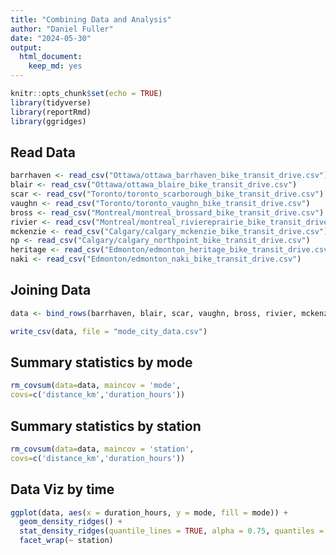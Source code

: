 ```yaml
---
title: "Combining Data and Analysis"
author: "Daniel Fuller"
date: "2024-05-30"
output:
  html_document:
    keep_md: yes
---
```


```r
knitr::opts_chunk$set(echo = TRUE)
library(tidyverse)
library(reportRmd)
library(ggridges)
```

## Read Data

```r
barrhaven <- read_csv("Ottawa/ottawa_barrhaven_bike_transit_drive.csv")
blair <- read_csv("Ottawa/ottawa_blaire_bike_transit_drive.csv")
scar <- read_csv("Toronto/toronto_scarborough_bike_transit_drive.csv")
vaughn <- read_csv("Toronto/toronto_vaughn_bike_transit_drive.csv")
bross <- read_csv("Montreal/montreal_brossard_bike_transit_drive.csv")
rivier <- read_csv("Montreal/montreal_riviereprairie_bike_transit_drive.csv")
mckenzie <- read_csv("Calgary/calgary_mckenzie_bike_transit_drive.csv")
np <- read_csv("Calgary/calgary_northpoint_bike_transit_drive.csv")
heritage <- read_csv("Edmonton/edmonton_heritage_bike_transit_drive.csv")
naki <- read_csv("Edmonton/edmonton_naki_bike_transit_drive.csv")
```

## Joining Data

```r
data <- bind_rows(barrhaven, blair, scar, vaughn, bross, rivier, mckenzie, np, heritage, naki)

write_csv(data, file = "mode_city_data.csv")
```

## Summary statistics by mode

```r
rm_covsum(data=data, maincov = 'mode',
covs=c('distance_km','duration_hours'))
```

## Summary statistics by station

```r
rm_covsum(data=data, maincov = 'station',
covs=c('distance_km','duration_hours'))
```

## Data Viz by time

```r
ggplot(data, aes(x = duration_hours, y = mode, fill = mode)) +
  geom_density_ridges() + 
  stat_density_ridges(quantile_lines = TRUE, alpha = 0.75, quantiles = 2) +
  facet_wrap(~ station)
```


